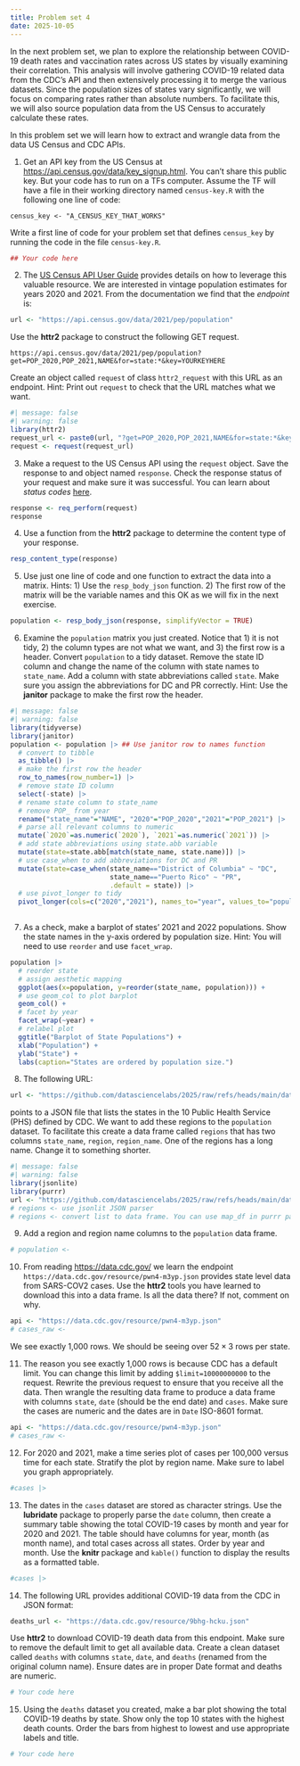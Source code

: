 ```yaml
---
title: Problem set 4
date: 2025-10-05
---
```


In the next problem set, we plan to explore the relationship between COVID-19 death rates and vaccination rates across US states by visually examining their correlation. This analysis will involve gathering COVID-19 related data from the CDC's API and then extensively processing it to merge the various datasets. Since the population sizes of states vary significantly, we will focus on comparing rates rather than absolute numbers. To facilitate this, we will also source population data from the US Census to accurately calculate these rates. 

In this problem set we will learn how to extract and wrangle data from the data US Census and CDC APIs.

1. Get an API key from the US Census at <https://api.census.gov/data/key_signup.html>. You can't share this public key. But your code has to run on a TFs computer. Assume the TF will have a file in their working directory named `census-key.R` with the following one line of code:

```
census_key <- "A_CENSUS_KEY_THAT_WORKS"
```

Write a first line of code for your problem set that defines `census_key` by running the code in the file `census-key.R`.

```r
## Your code here
```

2. The [US Census API User Guide](https://www.census.gov/content/dam/Census/data/developers/api-user-guide/api-user-guide.pdf)
provides details on how to leverage this valuable resource. We are interested in vintage population estimates for years 2020 and 2021. From the documentation we find that the _endpoint_ is:


```r
url <- "https://api.census.gov/data/2021/pep/population"
```

Use the **httr2** package to construct the following GET request.

```
https://api.census.gov/data/2021/pep/population?get=POP_2020,POP_2021,NAME&for=state:*&key=YOURKEYHERE
```

Create an object called `request` of class `httr2_request` with this URL as an endpoint.
Hint: Print out `request` to check that the URL matches what we want.

```r
#| message: false
#| warning: false
library(httr2)
request_url <- paste0(url, "?get=POP_2020,POP_2021,NAME&for=state:*&key=",census_key)
request <- request(request_url)
```

3. Make a request to the US Census API using the `request` object. Save the response to and object named `response`. Check the response status of your request and make sure it was successful. You can learn about _status codes_ [here](https://en.wikipedia.org/wiki/List_of_HTTP_status_codes).


```r
response <- req_perform(request)
response
```

4. Use a function from the **httr2** package to determine the content type of your response.

```r
resp_content_type(response)
```

5. Use just one line of code and one function to extract the data into a matrix. 
Hints: 1) Use the `resp_body_json` function. 2) The first row of the matrix will be the variable names and this OK as we will fix in the next exercise.

```r
population <- resp_body_json(response, simplifyVector = TRUE)
```

6. Examine the `population` matrix you just created. Notice that 1) it is not tidy, 2) the column types are not what we want, and 3) the first row is a header. Convert `population` to a tidy dataset. Remove the state ID column and change the name of the column with state names to `state_name`. Add a column with state abbreviations called `state`. Make sure you assign the abbreviations for DC and PR correctly. Hint: Use the **janitor** package to make the first row the header. 

```r
#| message: false
#| warning: false
library(tidyverse)
library(janitor)
population <- population |> ## Use janitor row to names function
  # convert to tibble
  as_tibble() |>
  # make the first row the header
  row_to_names(row_number=1) |>
  # remove state ID column
  select(-state) |>
  # rename state column to state_name
  # remove POP_ from year
  rename("state_name"="NAME", "2020"="POP_2020","2021"="POP_2021") |>
  # parse all relevant columns to numeric
  mutate(`2020`=as.numeric(`2020`), `2021`=as.numeric(`2021`)) |>
  # add state abbreviations using state.abb variable
  mutate(state=state.abb[match(state_name, state.name)]) |>
  # use case_when to add abbreviations for DC and PR
  mutate(state=case_when(state_name=="District of Columbia" ~ "DC",
                         state_name=="Puerto Rico" ~ "PR", 
                         .default = state)) |>
  # use pivot_longer to tidy
  pivot_longer(cols=c("2020","2021"), names_to="year", values_to="population")
  
```

7. As a check, make a barplot of states' 2021 and 2022 populations. Show the state names in the y-axis ordered by population size.  Hint: You will need to use `reorder` and use `facet_wrap`.

```r
population |> 
  # reorder state
  # assign aesthetic mapping
  ggplot(aes(x=population, y=reorder(state_name, population))) +
  # use geom_col to plot barplot
  geom_col() +
  # facet by year
  facet_wrap(~year) +
  # relabel plot
  ggtitle("Barplot of State Populations") +
  xlab("Population") + 
  ylab("State") + 
  labs(caption="States are ordered by population size.")
```


8. The following URL:

```r
url <- "https://github.com/datasciencelabs/2025/raw/refs/heads/main/data/regions.json"
```

points to a JSON file that lists the states in the 10 Public Health Service (PHS) defined by CDC. We want to add these regions to the `population` dataset. To facilitate this create a data frame called `regions` that has two columns `state_name`, `region`, `region_name`. One of the regions has a long name. Change it to something shorter.

```r
#| message: false
#| warning: false
library(jsonlite)
library(purrr)
url <- "https://github.com/datasciencelabs/2025/raw/refs/heads/main/data/regions.json"
# regions <- use jsonlit JSON parser 
# regions <- convert list to data frame. You can use map_df in purrr package 
```

9. Add a region and region name columns to the `population` data frame.

```r
# population <- 
```


10. From reading <https://data.cdc.gov/> we learn the endpoint `https://data.cdc.gov/resource/pwn4-m3yp.json` provides state level data from SARS-COV2 cases. Use the **httr2** tools you have learned to download this into a data frame. Is all the data there? If not, comment on why.


```r
api <- "https://data.cdc.gov/resource/pwn4-m3yp.json"
# cases_raw <- 
```

We see exactly 1,000 rows. We should be seeing over $52 \times 3$ rows per state.

11. The reason you see exactly 1,000 rows is because CDC has a default limit. You can change this limit by adding `$limit=10000000000` to the request. Rewrite the previous request to ensure that you receive all the data. Then wrangle the resulting data frame to produce a data frame with columns `state`, `date` (should be the end date) and `cases`. Make sure the cases are numeric and the dates are in `Date` ISO-8601 format.

```r
api <- "https://data.cdc.gov/resource/pwn4-m3yp.json"
# cases_raw <- 
```


12. For 2020 and 2021, make a time series plot of cases per 100,000 versus time for each state. Stratify the plot by region name. Make sure to label you graph appropriately. 

```r
#cases |> 
```

13. The dates in the `cases` dataset are stored as character strings. Use the **lubridate** package to properly parse the `date` column, then create a summary table showing the total COVID-19 cases by month and year for 2020 and 2021. The table should have columns for year, month (as month name), and total cases across all states. Order by year and month. Use the **knitr** package and `kable()` function to display the results as a formatted table.

```r
#cases |> 
```

14. The following URL provides additional COVID-19 data from the CDC in JSON format:

```r
deaths_url <- "https://data.cdc.gov/resource/9bhg-hcku.json"
```

Use **httr2** to download COVID-19 death data from this endpoint. Make sure to remove the default limit to get all available data. Create a clean dataset called `deaths` with columns `state`, `date`, and `deaths` (renamed from the original column name). Ensure dates are in proper Date format and deaths are numeric.


```r
# Your code here
```

15. Using the `deaths` dataset you created, make a bar plot showing the total COVID-19 deaths by state. Show only the top 10 states with the highest death counts. Order the bars from highest to lowest and use appropriate labels and title.

```r
# Your code here
```